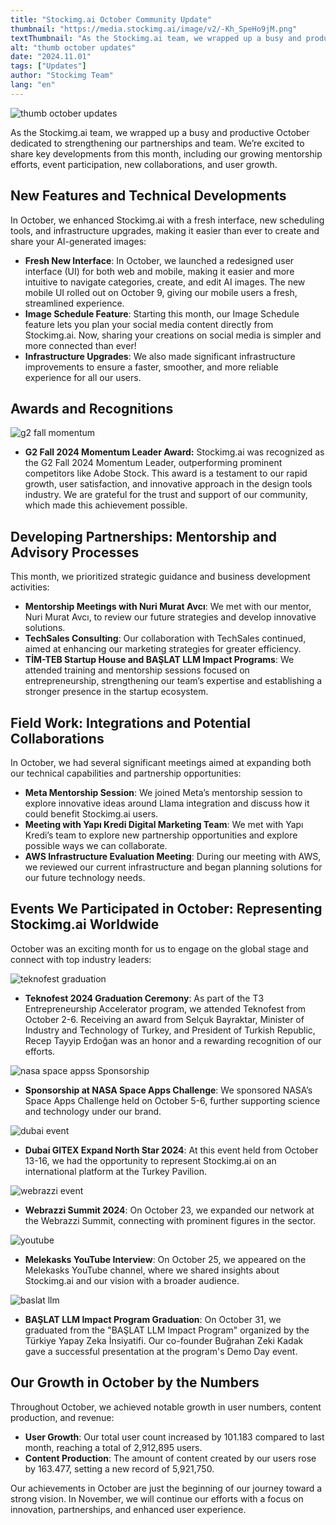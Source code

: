 ```yaml
---
title: "Stockimg.ai October Community Update"
thumbnail: "https://media.stockimg.ai/image/v2/-Kh_SpeHo9jM.png"
textThumbnail: "As the Stockimg.ai team, we wrapped up a busy and productive October dedicated to strengthening our partnerships and team."
alt: "thumb october updates"
date: "2024.11.01"
tags: ["Updates"]
author: "Stockimg Team"
lang: "en"
---
```


![thumb october updates](https://media.stockimg.ai/image/v2/-Kh_SpeHo9jM.png)

As the Stockimg.ai team, we wrapped up a busy and productive October dedicated to strengthening our partnerships and team. We’re excited to share key developments from this month, including our growing mentorship efforts, event participation, new collaborations, and user growth.

## New Features and Technical Developments

In October, we enhanced Stockimg.ai with a fresh interface, new scheduling tools, and infrastructure upgrades, making it easier than ever to create and share your AI-generated images:

- **Fresh New Interface**: In October, we launched a redesigned user interface (UI) for both web and mobile, making it easier and more intuitive to navigate categories, create, and edit AI images. The new mobile UI rolled out on October 9, giving our mobile users a fresh, streamlined experience.
- **Image Schedule Feature**: Starting this month, our Image Schedule feature lets you plan your social media content directly from Stockimg.ai. Now, sharing your creations on social media is simpler and more connected than ever!
- **Infrastructure Upgrades**: We also made significant infrastructure improvements to ensure a faster, smoother, and more reliable experience for all our users.

## Awards and Recognitions

![g2 fall momentum](https://raw.githubusercontent.com/Abdurrahman-Subh/mdx-blog/main/images/g2-fall.png)

- **G2 Fall 2024 Momentum Leader Award:** Stockimg.ai was recognized as the G2 Fall 2024 Momentum Leader, outperforming prominent competitors like Adobe Stock. This award is a testament to our rapid growth, user satisfaction, and innovative approach in the design tools industry. We are grateful for the trust and support of our community, which made this achievement possible.

## Developing Partnerships: Mentorship and Advisory Processes

This month, we prioritized strategic guidance and business development activities:

- **Mentorship Meetings with Nuri Murat Avcı**: We met with our mentor, Nuri Murat Avcı, to review our future strategies and develop innovative solutions.
- **TechSales Consulting**: Our collaboration with TechSales continued, aimed at enhancing our marketing strategies for greater efficiency.
- **TİM-TEB Startup House and BAŞLAT LLM Impact Programs**: We attended training and mentorship sessions focused on entrepreneurship, strengthening our team’s expertise and establishing a stronger presence in the startup ecosystem.

## Field Work: Integrations and Potential Collaborations

In October, we had several significant meetings aimed at expanding both our technical capabilities and partnership opportunities:

- **Meta Mentorship Session**: We joined Meta’s mentorship session to explore innovative ideas around Llama integration and discuss how it could benefit Stockimg.ai users.
- **Meeting with Yapı Kredi Digital Marketing Team**: We met with Yapı Kredi’s team to explore new partnership opportunities and explore possible ways we can collaborate.
- **AWS Infrastructure Evaluation Meeting**: During our meeting with AWS, we reviewed our current infrastructure and began planning solutions for our future technology needs.

## Events We Participated in October: Representing Stockimg.ai Worldwide

October was an exciting month for us to engage on the global stage and connect with top industry leaders:

![teknofest graduation](https://raw.githubusercontent.com/Abdurrahman-Subh/mdx-blog/main/images/oct-teknofest.png)

- **Teknofest 2024 Graduation Ceremony**: As part of the T3 Entrepreneurship Accelerator program, we attended Teknofest from October 2-6. Receiving an award from Selçuk Bayraktar, Minister of Industry and Technology of Turkey, and President of Turkish Republic, Recep Tayyip Erdoğan was an honor and a rewarding recognition of our efforts.

![nasa space appss Sponsorship](https://raw.githubusercontent.com/Abdurrahman-Subh/mdx-blog/main/images/oct-nasa.png)

- **Sponsorship at NASA Space Apps Challenge**: We sponsored NASA’s Space Apps Challenge held on October 5-6, further supporting science and technology under our brand.

![dubai event](https://raw.githubusercontent.com/Abdurrahman-Subh/mdx-blog/main/images/oct-dubai.png)

- **Dubai GITEX Expand North Star 2024**: At this event held from October 13-16, we had the opportunity to represent Stockimg.ai on an international platform at the Turkey Pavilion.

![webrazzi event](https://raw.githubusercontent.com/Abdurrahman-Subh/mdx-blog/main/images/oct-webrazzi.png)

- **Webrazzi Summit 2024**: On October 23, we expanded our network at the Webrazzi Summit, connecting with prominent figures in the sector.

![youtube](https://raw.githubusercontent.com/Abdurrahman-Subh/mdx-blog/main/images/oct-yt.png)

- **Melekasks YouTube Interview**: On October 25, we appeared on the Melekasks YouTube channel, where we shared insights about Stockimg.ai and our vision with a broader audience.

![baslat llm](https://raw.githubusercontent.com/Abdurrahman-Subh/mdx-blog/main/images/oct-llm.png)

- **BAŞLAT LLM Impact Program Graduation**: On October 31, we graduated from the "BAŞLAT LLM Impact Program" organized by the Türkiye Yapay Zeka İnsiyatifi. Our co-founder Buğrahan Zeki Kadak gave a successful presentation at the program's Demo Day event.

## Our Growth in October by the Numbers

Throughout October, we achieved notable growth in user numbers, content production, and revenue:

- **User Growth**: Our total user count increased by 101.183 compared to last month, reaching a total of 2,912,895 users.
- **Content Production**: The amount of content created by our users rose by 163.477, setting a new record of 5,921,750.

Our achievements in October are just the beginning of our journey toward a strong vision. In November, we will continue our efforts with a focus on innovation, partnerships, and enhanced user experience.
